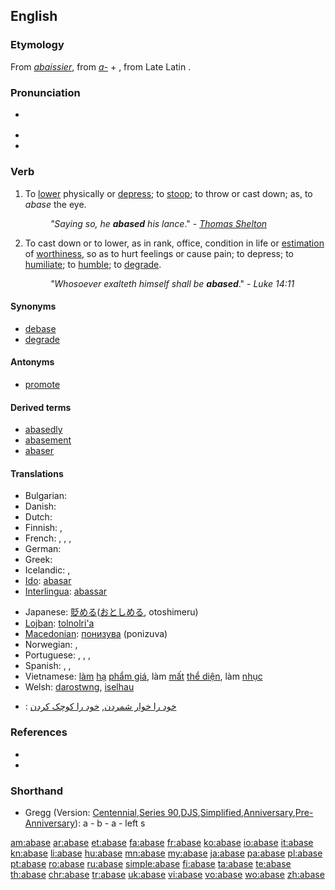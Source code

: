 ==English==

===Etymology===
From {{etyl|fro}} ''[[abaissier]]'', from ''[[a-]]'' + {{term|baissier||to lower}}, from Late Latin {{term|bassus||short}}.

===Pronunciation===
* {{a|UK}} {{IPA|/əˈbeɪs/}}
* {{audio|en-us-abase.ogg|Audio (US)}}
* {{rhymes|eɪs}}

===Verb===
{{en-verb|abas|ing}}

# {{archaic}} To [[lower]] physically or [[depress]]; to [[stoop]]; to throw or cast down; as, to ''abase'' the eye.
#: ''"Saying so, he '''abased''' his lance''." - ''[[w:Thomas Shelton|Thomas Shelton]]''
# To cast down or to lower, as in rank, office, condition in life or [[estimation]] of [[worthiness]], so as to hurt feelings or cause pain; to depress; to [[humiliate]]; to [[humble]]; to [[degrade]].
#: ''"Whosoever exalteth himself shall be '''abased'''''." - ''Luke 14:11''

====Synonyms====
* [[debase]]
* [[degrade]]

====Antonyms====
* [[promote]]

====Derived terms====
* [[abasedly]]
* [[abasement]]
* [[abaser]]

====Translations====
{{trans-top|to lower so as to hurt feelings}}
* Bulgarian: {{t|bg|унижавам, понижавам}}
* Danish: {{t|da|ydmyge}}
* Dutch: {{t-|nl|vernederen}}
* Finnish: {{t+|fi|alentaa}}, {{t-|fi|nöyryyttää}}
* French: {{t+|fr|baisser}}, {{t+|fr|abaisser}}, {{t+|fr|rabaisser}}, {{t+|fr|humilier}}
* German: {{t+|de|erniedrigen}}
* Greek: {{t+|el|εξευτελίζω}}
* Icelandic: {{t|is|auðmýkja}}, {{t|is|niðurlægja}}
* [[Ido]]: [[abasar]]
* [[Interlingua]]: [[abassar]]
{{trans-mid}}
* Japanese: [[貶める]]([[おとしめる]], otoshimeru)
* [[Lojban]]: [[tolnolri'a]]
* [[Macedonian]]: [[понизува]] (ponizuva)
* Norwegian: {{t|no|fornedre}}, {{t|no|ydmyke}}
* Portuguese: {{t+|pt|rebaixar}}, {{t+|pt|humilhar}}, {{t+|pt|abater}}, {{t+|pt|abaixar}}
* Spanish: {{t-|es|rebajar}}, {{t|es|degradar}}, {{t|es|humillar}}
* Vietnamese: [[làm]] [[hạ]] [[phẩm giá]], làm [[mất]] [[thể diện]], làm [[nhục]]
* Welsh: [[darostwng]], [[iselhau]]
* {{ttbc|fa}}: [[خود را خوار شمردن]], [[خود را کوچک کردن]]
{{trans-bottom}}

===References===
* {{R:Century 1911}}
* {{R:Webster 1913}}

===Shorthand===
* Gregg (Version: [http://en.wikipedia.org/wiki/Gregg_Shorthand#Centennial_Gregg_Shorthand Centennial],[http://en.wikipedia.org/wiki/Gregg_Shorthand#Series_90_Gregg_Shorthand Series 90],[http://en.wikipedia.org/wiki/Gregg_Shorthand#Diamond_Jubilee_Gregg_Shorthand DJS],[http://en.wikipedia.org/wiki/Gregg_Shorthand#Simplified_Gregg_Shorthand Simplified],[http://en.wikipedia.org/wiki/Gregg_Shorthand#Anniversary_Gregg_Shorthand Anniversary],[http://en.wikipedia.org/wiki/Gregg_Shorthand#Pre-Anniversary_Gregg_Shorthand Pre-Anniversary]): a - b - a - left s

[[am:abase]]
[[ar:abase]]
[[et:abase]]
[[fa:abase]]
[[fr:abase]]
[[ko:abase]]
[[io:abase]]
[[it:abase]]
[[kn:abase]]
[[li:abase]]
[[hu:abase]]
[[mn:abase]]
[[my:abase]]
[[ja:abase]]
[[pa:abase]]
[[pl:abase]]
[[pt:abase]]
[[ro:abase]]
[[ru:abase]]
[[simple:abase]]
[[fi:abase]]
[[ta:abase]]
[[te:abase]]
[[th:abase]]
[[chr:abase]]
[[tr:abase]]
[[uk:abase]]
[[vi:abase]]
[[vo:abase]]
[[wo:abase]]
[[zh:abase]]